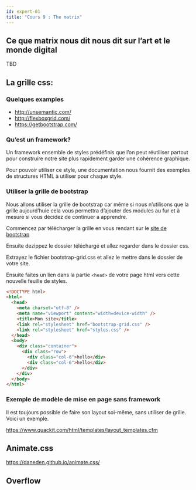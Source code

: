 ```yaml
---
id: expert-01
title: "Cours 9 : The matrix"
---
```



## Ce que matrix nous dit nous dit sur l’art et le monde digital
TBD

## La grille css:

### Quelques examples

- http://unsemantic.com/
- http://flexboxgrid.com/
- https://getbootstrap.com/

### Qu’est un framework?

Un framework ensemble de styles prédéfinis que l’on peut réutiliser partout pour construire notre site plus rapidement garder une cohérence graphique.

Pour pouvoir utiliser ce style, une documentation nous fournit des exemples de structures HTML à utiliser pour chaque style.

### Utiliser la grille de bootstrap

Nous allons utiliser la grille de bootstrap car même si nous n’utilisons que la grille aujourd’huie cela vous permettra d’ajouter des modules au fur et à mesure si vous décidez de continuer a apprendre.

Commencez par télécharger la grille en vous rendant sur le [site de bootstrap](https://getbootstrap.com/)

Ensuite dezippez le dossier téléchargé et allez regarder dans le dossier css.

Extrayez le fichier bootstrap-grid.css et allez le mettre dans le dossier de votre site.

Ensuite faites un lien dans la partie `<head>` de votre page html vers cette nouvelle feuille de styles.

```html
<!DOCTYPE html>
<html>
  <head>
    <meta charset="utf-8" />
    <meta name="viewport" content="width=device-width" />
    <title>Mon site</title>
    <link rel="stylesheet" href="bootstrap-grid.css" />
    <link rel="stylesheet" href="styles.css" />
  </head>
  <body>
    <div class="container">
      <div class="row">
        <div class="col-6">hello</div>
        <div class="col-6">hello</div>
      </div>
    </div>
  </body>
</html>
```

### Exemple de modèle de mise en page sans framework

Il est toujours possible de faire son layout soi-même, sans utiliser de grille. Voici un exemple.

https://www.quackit.com/html/templates/layout_templates.cfm

<Codepen hash="GyOQXN" user="borisrorsvort" themeId="light" />

## Animate.css

https://daneden.github.io/animate.css/

## Overflow
